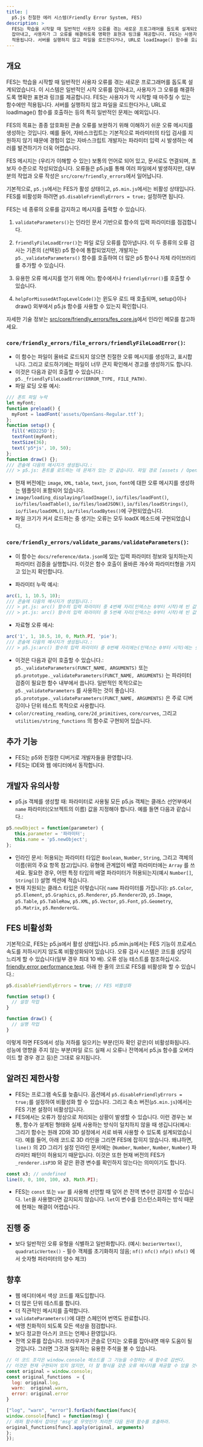 ```yaml
---
title: |
  p5.js 친절한 에러 시스템(Friendly Error System, FES)
description: >
  FES는 학습을 시작할 때 일반적인 사용자 오류를 겪는 새로운 프로그래머를 돕도록 설계되었습니다. 이 시스템은 일반적인 시작 오류를
  잡아내고, 사용자가 그 오류를 해결하도록 명확한 표현과 링크를 제공합니다. FES는 사용자가 막 시작할 때 마주칠 수 있는 함수에만
  적용됩니다. 서버를 실행하지 않고 파일을 로드한다거나, URL로 loadImage() 함수를 호출하는 등의 특히 일반적인 문제는 예외입니다.
---
```



## 개요

FES는 학습을 시작할 때 일반적인 사용자 오류를 겪는 새로운 프로그래머를 돕도록 설계되었습니다. 이 시스템은 일반적인 시작 오류를 잡아내고, 사용자가 그 오류를 해결하도록 명확한 표현과 링크를 제공합니다. FES는 사용자가 막 시작할 때 마주칠 수 있는 함수에만 적용됩니다. 서버를 실행하지 않고 파일을 로드한다거나, URL로 loadImage() 함수를 호출하는 등의 특히 일반적인 문제는 예외입니다.

FES의 목표는 종종 암호화된 콘솔 오류를 보완하기 위해 이해하기 쉬운 오류 메시지를 생성하는 것입니다. 예를 들어, 자바스크립트는 기본적으로 파라미터의 타입 검사를 지원하지 않기 때문에 경험이 없는 자바스크립트 개발자는 파라미터 입력 시 발생하는 에러를 발견하기가 더욱 어렵습니다.

FES 메시지는 (우리가 이해할 수 있는) 보통의 언어로 되어 있고, 문서로도 연결되며, 초보자 수준으로 작성되었습니다. 오류들은 p5.js를 통해 여러 파일에서 발생하지만, 대부분의 작업과 오류 작성은 `src/core/friendly_errors`에서 일어납니다.

기본적으로, `p5.js`에서는 FES가 활성 상태이고, `p5.min.js`에서는 비활성 상태입니다. FES를 비활성화 하려면 `p5.disableFriendlyErrors = true;` 설정하면 됩니다.

FES는 네 종류의 오류를 감지하고 메시지를 출력할 수 있습니다.

1. `validateParameters()`는 인라인 문서 기반으로 함수의 입력 파라미터를 점검합니다.

2. `friendlyFileLoadError()`는 파일 로딩 오류를 잡아냅니다. 이 두 종류의 오류 검사는 기존의 (선택된) p5 함수에 통합되었지만, 개발자는 `p5._validateParameters()` 함수를 호출하여 더 많은 p5 함수나 자체 라이브러리를 추가할 수 있습니다.

3. 유용한 오류 메시지를 얻기 위해 어느 함수에서나 `friendlyError()`를 호출할 수 있습니다.

4. `helpForMisusedAtTopLevelCode()`는 윈도우 로드 때 호출되며, setup()이나 draw() 외부에서 p5.js 함수를 사용할 수 있는지 확인합니다.

자세한 기술 정보는 [src/core/friendly\_errors/fes\_core.js](https://github.com/processing/p5.js/blob/main/src/core/friendly_errors/fes_core.js)에서 인라인 메모를 참고하세요.

### `core/friendly_errors/file_errors/friendlyFileLoadError()`:

* 이 함수는 파일이 올바로 로드되지 않으면 친절한 오류 메시지를 생성하고, 표시합니다. 그리고 로드하기에는 파일이 너무 큰지 확인해서 경고를 생성하기도 합니다.
* 이것은 다음과 같이 호출할 수 있습니다.: `p5._friendlyFileLoadError(ERROR_TYPE, FILE_PATH)`.
* 파일 로딩 오류 예시:

```javascript
/// 폰트 파일 누락
let myFont;
function preload() {
  myFont = loadFont('assets/OpenSans-Regular.ttf');
};
function setup() {
  fill('#ED225D');
  textFont(myFont);
  textSize(36);
  text('p5*js', 10, 50);
};
function draw() {};
/// 콘솔에 다음의 메시지가 생성됩니다.:
/// > p5.js: 폰트를 로드하는 데 문제가 있는 것 같습니다. 파일 경로 [assets / OpenSans-Regular.ttf]가 올바른지, 폰트를 온라인 호스팅하는지, 또는 로컬 서버가 실행 중인지 확인하십시오.

```

* 현재 버전에는 `image`, `XML`, `table`, `text`, `json`, `font`에 대한 오류 메시지를 생성하는 템플릿이 포함되어 있습니다.
* `image/loading_displaying/loadImage()`, `io/files/loadFont()`, `io/files/loadTable()`, `io/files/loadJSON()`, `io/files/loadStrings()`, `io/files/loadXML()`, `io/files/loadBytes()`에 구현되었습니다.
* 파일 크기가 커서 로드하는 중 생기는 오류는 모두 loadX 메소드에 구현되었습니다.

### `core/friendly_errors/validate_params/validateParameters()`:

* 이 함수는 `docs/reference/data.json`에 있는 입력 파라미터 정보와 일치하는지 파라미터 검증을 실행합니다. 이것은 함수 호출이 올바른 개수와 파라미터형을 가지고 있는지 확인합니다.

* 파라미터 누락 예시:

```javascript
arc(1, 1, 10.5, 10);
/// 콘솔에 다음의 메시지가 생성됩니다.:
/// > pt.js: arc() 함수의 입력 파라미터 중 4번째 자리(인덱스는 0부터 시작)에 빈 값이 들어온 것 같습니다. 의도한 것이 아니라면, 이것은 종종 범위의 문제입니다.: [https://p5js.org/examples/data-variable-scope.html]. [https://p5js.org/reference/#p5/arc]
/// > pt.js: arc() 함수의 입력 파라미터 중 5번째 자리(인덱스는 0부터 시작)에 빈 값이 들어온 것 같습니다. 의도한 것이 아니라면, 이것은 종종 범위의 문제입니다.: [https://p5js.org/examples/data-variable-scope.html]. [https://p5js.org/reference/#p5/arc]

```

* 자료형 오류 예시:

```javascript
arc('1', 1, 10.5, 10, 0, Math.PI, 'pie');
/// 콘솔에 다음의 메시지가 생성됩니다.:
/// > p5.js:arc() 함수의 입력 파라미터 중 0번째 자리에는(인덱스는 0부터 시작)에는 숫자가 들어와야 하는데 문자열이 들어왔습니다. [https://p5js.org/reference/#p5/arc]
```

* 이것은 다음과 같이 호출할 수 있습니다.: `p5._validateParameters(FUNCT_NAME, ARGUMENTS)` 또는 `p5.prototype._validateParameters(FUNCT_NAME, ARGUMENTS)` 는 파라미터 검증이 필요한 함수 내부에서 씁니다. 일반적인 목적으로는 `p5._validateParameters` 를 사용하는 것이 좋습니다. `p5.prototype._validateParameters(FUNCT_NAME, ARGUMENTS)` 은 주로 디버깅이나 단위 테스트 목적으로 사용합니다.
* `color/creating_reading`, `core/2d_primitives`, `core/curves`, 그리고 `utilities/string_functions` 의 함수로 구현되어 있습니다.

## 추가 기능

* FES는 p5와 친절한 디버거로 개발자들을 환영합니다.
* FES는 IDE와 웹 에디터에서 동작합니다.

## 개발자 유의사항

* p5.js 객체를 생성할 때: 파라미터로 사용될 모든 p5.js 객체는 클래스 선언부에서 `name` 파라미터(오브젝트의 이름) 값을 지정해야 합니다. 예를 들면 다음과 같습니다.:

```javascript
p5.newObject = function(parameter) {
   this.parameter = '파라미터';
   this.name = 'p5.newObject';
};
```

* 인라인 문서: 허용되는 파라미터 타입은 `Boolean`, `Number`, `String`, 그리고 객체의 이름(위의 주요 항목 참고)입니다. 유형에 관계없이 배열 파라미터에는 `Array` 를 쓰세요. 필요한 경우, 어떤 특정 타입의 배열 파라미터가 허용되는지(예시 `Number[]`, `String[]`) 설명 섹션에 적습니다.
* 현재 지원되는 클래스 타입은 이렇습니다( `name` 파라미터를 가집니다): `p5.Color`, `p5.Element`, `p5.Graphics`, `p5.Renderer`, `p5.Renderer2D`, `p5.Image`, `p5.Table`, `p5.TableRow`, `p5.XML`, `p5.Vector`, `p5.Font`, `p5.Geometry`, `p5.Matrix`, `p5.RendererGL`.

## FES 비활성화

기본적으로, FES는 p5.js에서 활성 상태입니다. p5.min.js에서는 FES 기능이 프로세스 속도를 저하시키지 않도록 비활성화되어 있습니다. 오류 검사 시스템은 코드를 상당히 느리게 할 수 있습니다(일부 경우 최대 10 배). 오류 성능 테스트를 참조하십시오. [friendly error performance test](https://github.com/processing/p5.js-website/tree/main/src/assets/learn/performance/code/friendly-error-system/).
아래 한 줄의 코드로 FES를 비활성화 할 수 있습니다.:

```javascript
p5.disableFriendlyErrors = true; // FES 비활성화

function setup() {
  // 설정 작업
}

function draw() {
  // 실행 작업
}
```

이렇게 하면 FES에서 성능 저하를 일으키는 부분(인자 확인 같은)이 비활성화됩니다. 성능에 영향을 주지 않는 부분(파일 로드 실패 시 오류나 전역에서 p5.js 함수를 오버라이드 할 경우 경고 등)은 그대로 유지됩니다.

## 알려진 제한사항

* FES는 프로그램 속도를 늦춥니다. 옵션에서 `p5.disableFriendlyErrors = true;`를 설정하여 비활성화 할 수 있습니다. 그리고 축소 버전(`p5.min.js`)에서는 FES 기본 설정이 비활성입니다.
* FES에서는 오류가 정상으로 처리되는 상황이 발생할 수 있습니다. 이런 경우는 보통, 함수가 설계된 형태와 실제 사용하는 방식이 일치하지 않을 때 생깁니다(예시: 그리기 함수는 원래 2D와 3D 설정에서 서로 바꿔 사용할 수 있도록 설계되었습니다). 예를 들어, 아래 코드로 3D 라인을 그리면 FES에 잡히지 않습니다. 왜냐하면, `line()` 의 2D 그리기 설정 인라인 문서에는 (`Number`, `Number`, `Number`, `Number`) 파라미터 패턴이 허용되기 때문입니다. 이것은 또한 현재 버전의 FES가 `_renderer.isP3D` 와 같은 환경 변수를 확인하지 않는다는 의미이기도 합니다.

```javascript
const x3; // undefined
line(0, 0, 100, 100, x3, Math.PI);
```

* FES는 `const` 또는 `var` 를 사용해 선언할 때 덮어 쓴 전역 변수만 감지할 수 있습니다. `let`을 사용했다면 감지되지 않습니다. `let`이 변수를 인스턴스화하는 방식 때문에 현재는 해결이 어렵습니다.

## 진행 중

* 보다 일반적인 오류 유형을 식별하고 일반화합니다. (예시: `bezierVertex()`, `quadraticVertex()` - 필수 객체를 초기화하지 않음; `nf()` `nfc()` `nfp()` `nfs()` 에서 숫자형 파라미터의 양수 체크)

## 향후

* 웹 에디터에서 색상 코드를 재도입합니다.
* 더 많은 단위 테스트를 합니다.
* 더 직관적인 메시지를 출력합니다.
* `validateParameters()`에 대한 스페인어 번역도 완료합니다.
* 색맹 친화적이 되도록 모든 색상을 점검합니다.
* 보다 정교한 아스키 코드는 언제나 환영입니다.
* 전역 오류를 잡습니다. 브라우저가 콘솔로 던지는 오류를 잡아내면 매우 도움이 될 것입니다. 그러면 그것과 일치하는 유용한 주석을 볼 수 있습니다.

```javascript
// 이 코드 조각은 window.console 메소드를 그 기능을 수정하는 새 함수로 감싼다.
// 이것은 현재 구현되어 있지 않지만, 더 잘 형식을 갖춘 오류 메시지를 제공할 수 있을 것이다.
const original = window.console;
const original_functions  = {
  log: original.log,
  warn:  original.warn,
  error: original.error
}

["log", "warn", "error"].forEach(function(func){
window.console[func] = function(msg) {
// 래퍼 함수에서 잡아낸 'msg'로 무엇인가 처리한 다음 원래 함수를 호출하라.
original_functions[func].apply(original, arguments)
};
});
```
